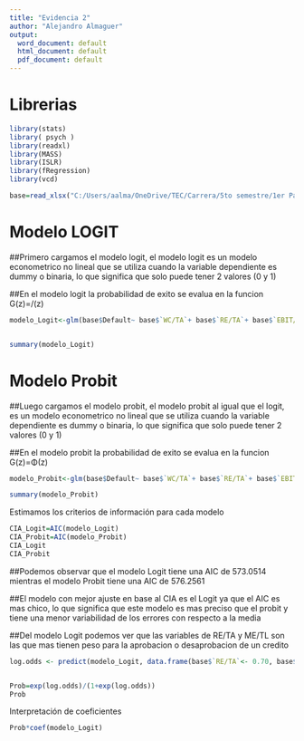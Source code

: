 ---
title: "Evidencia 2"
author: "Alejandro Almaguer"
output:
  word_document: default
  html_document: default
  pdf_document: default
---

# Librerias


```{r}

library(stats)
library( psych )
library(readxl)
library(MASS)
library(ISLR)
library(fRegression)
library(vcd)

```

```{r}
base=read_xlsx("C:/Users/aalma/OneDrive/TEC/Carrera/5to semestre/1er Parcial/Algoritmos y análisis de datos (Gpo 6)/Evidencia/Evidencia 2/BaseOk.xlsx")
```


# Modelo LOGIT

##Primero cargamos el modelo logit, el modelo logit es un modelo econometrico no lineal que se utiliza cuando la variable dependiente es dummy o binaria, lo que significa que solo puede tener 2 valores (0 y 1)

##En el modelo logit la probabilidad de exito se evalua en la funcion G(z)=/\(z) 


```{r}
modelo_Logit<-glm(base$Default~ base$`WC/TA`+ base$`RE/TA`+ base$`EBIT/TA`+ base$`ME/TL`+ base$`S/TA`, data =base , family = binomial(link = "logit"))


summary(modelo_Logit)

```
# Modelo Probit

##Luego cargamos el modelo probit, el modelo probit al igual que el logit, es un modelo econometrico no lineal que se utiliza cuando la variable dependiente es dummy o binaria, lo que significa que solo puede tener 2 valores (0 y 1)

##En el modelo probit la probabilidad de exito se evalua en la funcion G(z)=Φ(z)


```{r}
modelo_Probit<-glm(base$Default~ base$`WC/TA`+ base$`RE/TA`+ base$`EBIT/TA`+ base$`ME/TL`+ base$`S/TA`, data =base , family = binomial(link = "probit"))

summary(modelo_Probit)
```


Estimamos los criterios de información para cada modelo


```{r}
CIA_Logit=AIC(modelo_Logit)
CIA_Probit=AIC(modelo_Probit)
CIA_Logit
CIA_Probit

```

##Podemos observar que el modelo Logit tiene una AIC de 573.0514 mientras el modelo Probit tiene una AIC de 576.2561

##El modelo con mejor ajuste en base al CIA es el Logit ya que el AIC es mas chico, lo que significa que este modelo es mas preciso que el probit y tiene una menor variabilidad de los errores con respecto a la media

##Del modelo Logit podemos ver que las variables de RE/TA y ME/TL son las que mas tienen peso para la aprobacion o desaprobacion de un credito


```{r}

log.odds <- predict(modelo_Logit, data.frame(base$`RE/TA`<- 0.70, base$`ME/TL`<-1.1 ))


Prob=exp(log.odds)/(1+exp(log.odds))
Prob

```

Interpretación de coeficientes

```{r}
Prob*coef(modelo_Logit)
```
